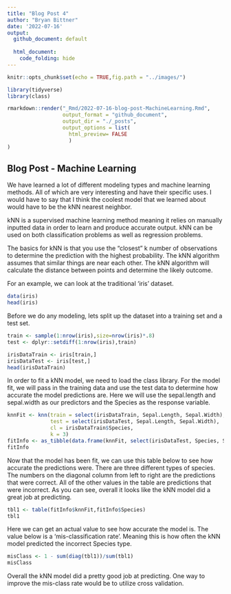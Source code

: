 ```yaml
---
title: "Blog Post 4"
author: "Bryan Bittner"
date: '2022-07-16'
output: 
  github_document: default
   
  html_document:
    code_folding: hide
---
```


```r
knitr::opts_chunk$set(echo = TRUE,fig.path = "../images/")

library(tidyverse)
library(class)
```

```r
rmarkdown::render("_Rmd/2022-07-16-blog-post-MachineLearning.Rmd", 
                  output_format = "github_document",
                  output_dir = "./_posts",
                  output_options = list(
                    html_preview= FALSE
                    )
)
```

## Blog Post - Machine Learning

We have learned a lot of different modeling types and machine learning methods. All of which are very interesting and have their specific uses. I would have to say that I think the coolest model that we learned about would have to be the kNN nearest neighbor. 

kNN is a supervised machine learning method meaning it relies on manually inputted data in order to learn and produce accurate output. kNN can be used on both classification problems as well as regression problems.

The basics for kNN is that you use the "closest" k number of observations to determine the prediction with the highest probability. The kNN algorithm assumes that similar things are near each other. The kNN algorithm will calculate the distance between points and determine the likely outcome.

For an example, we can look at the traditional 'iris' dataset.

```r
data(iris)
head(iris)
```

Before we do any modeling, lets split up the dataset into a training set and a test set.

```r
train <- sample(1:nrow(iris),size=nrow(iris)*.8)
test <- dplyr::setdiff(1:nrow(iris),train)

irisDataTrain <- iris[train,]
irisDataTest <- iris[test,]
head(irisDataTrain)
```

In order to fit a kNN model, we need to load the class library. 
For the model fit, we will pass in the training data and use the test data to determine how accurate the model predictions are. Here we will use the sepal.length and sepal.width as our predictors and the Species as the response variable.

```r
knnFit <- knn(train = select(irisDataTrain, Sepal.Length, Sepal.Width),
              test = select(irisDataTest, Sepal.Length, Sepal.Width),
              cl = irisDataTrain$Species,
              k = 3)
fitInfo <- as_tibble(data.frame(knnFit, select(irisDataTest, Species, Sepal.Length, Sepal.Width)))
fitInfo
```
Now that the model has been fit, we can use this table below to see how accurate the predictions were. There are three different types of species. The numbers on the diagonal column from left to right are the predictions that were correct. All of the other values in the table are predictions that were incorrect. As you can see, overall it looks like the kNN model did a great job at predicting.

```r
tbl1 <- table(fitInfo$knnFit,fitInfo$Species)
tbl1
```
Here we can get an actual value to see how accurate the model is. The value below is a 'mis-classification rate'. Meaning this is how often the kNN model predicted the incorrect Species type.

```r
misClass <- 1 - sum(diag(tbl1))/sum(tbl1)
misClass
```
Overall the kNN model did a pretty good job at predicting. One way to improve the mis-class rate would be to utilize cross validation.
